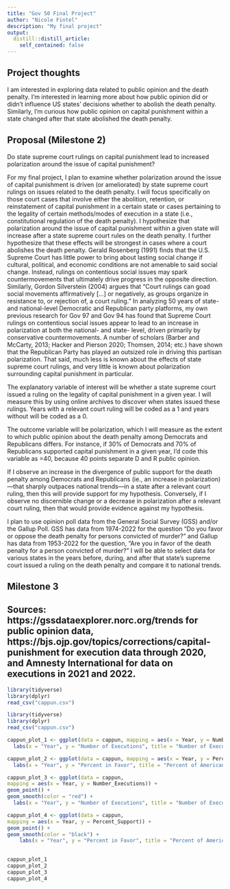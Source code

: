 ```yaml
---
title: "Gov 50 Final Project"
author: "Nicole Fintel"
description: "My final project"
output:
  distill::distill_article:
    self_contained: false
---
```




## Project thoughts

I am interested in exploring data related to public opinion and the death penalty. I'm interested in learning more about how public opinion did or didn't influence US states' decisions whether to abolish the death penalty. Similarly, I'm curious how public opinion on capital punishment within a state changed after that state abolished the death penalty.

## Proposal (Milestone 2)

Do state supreme court rulings on capital punishment lead to increased polarization around the issue of capital punishment? 

For my final project, I plan to examine whether polarization around the issue of capital punishment is driven (or ameliorated) by state supreme court rulings on issues related to the death penalty. I will focus specifically on those court cases that involve either the abolition, retention, or reinstatement of capital punishment in a certain state or cases pertaining to the legality of certain methods/modes of execution in a state (i.e., constitutional regulation of the death penalty). I hypothesize that polarization around the issue of capital punishment within a given state will increase after a state supreme court rules on the death penalty. I further hypothesize that these effects will be strongest in cases where a court abolishes the death penalty. Gerald Rosenberg (1991) finds that the U.S. Supreme Court has little power to bring about lasting social change if cultural, political, and economic conditions are not amenable to said social change. Instead, rulings on contentious social issues may spark countermovements that ultimately drive progress in the opposite direction. Similarly, Gordon Silverstein (2004) argues that “Court rulings can goad social movements affirmatively [...] or negatively, as groups organize in resistance to, or rejection of, a court ruling.” In analyzing 50 years of state- and national-level Democratic and Republican party platforms, my own previous research for Gov 97 and Gov 94 has found that Supreme Court rulings on contentious social issues appear to lead to an increase in polarization at both the national- and state- level, driven primarily by conservative countermovements. A number of scholars (Barber and McCarty, 2013; Hacker and Pierson 2020; Thomsen, 2014; etc.) have shown that the Republican Party has played an outsized role in driving this partisan polarization. That said, much less is known about the effects of state supreme court rulings, and very little is known about polarization surrounding capital punishment in particular. 

The explanatory variable of interest will be whether a state supreme court issued a ruling on the legality of capital punishment in a given year. I will measure this by using online archives to discover when states issued these rulings. Years with a relevant court ruling will be coded as a 1 and years without will be coded as a 0.

The outcome variable will be polarization, which I will measure as the extent to which public opinion about the death penalty among Democrats and Republicans differs. For instance, if 30% of Democrats and 70% of Republicans supported capital punishment in a given year, I’d code this variable as =40, because 40 points separate D and R public opinion.

If I observe an increase in the divergence of public support for the death penalty among Democrats and Republicans (ie., an increase in polarization)—that sharply outpaces national trends—in a state after a relevant court ruling, then this will provide support for my hypothesis. Conversely, if I observe no discernible change or a decrease in polarization after a relevant court ruling, then that would provide evidence against my hypothesis.

I plan to use opinion poll data from the General Social Survey (GSS) and/or the Gallup Poll. GSS has data from 1974-2022 for the question “Do you favor or oppose the death penalty for persons convicted of murder?” and Gallup has data from 1953-2022 for the question, “Are you in favor of the death penalty for a person convicted of murder?” I will be able to select data for various states in the years before, during, and after that state’s supreme court issued a ruling on the death penalty and compare it to national trends. 


## Milestone 3
## Sources: https://gssdataexplorer.norc.org/trends for public opinion data,  https://bjs.ojp.gov/topics/corrections/capital-punishment for execution data through 2020, and Amnesty International for data on executions in 2021 and 2022.
```r
library(tidyverse)
library(dplyr)
read_csv("cappun.csv")
```

```r
library(tidyverse)
library(dplyr)
read_csv("cappun.csv")

cappun_plot_1 <- ggplot(data = cappun, mapping = aes(x = Year, y = Number_Executions)) + geom_line(color = "red") +
  labs(x = "Year", y = "Number of Executions", title = "Number of Executions in the United States per Year", caption = "Sources: US Department of Justice & Amnesty International")

cappun_plot_2 <- ggplot(data = cappun, mapping = aes(x = Year, y = Percent_Support)) + geom_line() +
  labs(x = "Year", y = "Percent in Favor", title = "Percent of Americans in Favor of Capital Punishment for Convicted Murderers by Year", caption = "Source: General Social Survey")

cappun_plot_3 <- ggplot(data = cappun,
mapping = aes(x = Year, y = Number_Executions)) +
geom_point() +
geom_smooth(color = "red") +
  labs(x = "Year", y = "Number of Executions", title = "Number of Executions in the United States per Year", caption = "Sources: US Department of Justice & Amnesty International")

cappun_plot_4 <- ggplot(data = cappun,
mapping = aes(x = Year, y = Percent_Support)) +
geom_point() +
geom_smooth(color = "black") +
    labs(x = "Year", y = "Percent in Favor", title = "Percent of Americans in Favor of Capital Punishment for Convicted Murderers by Year", caption = "Source: General Social Survey")
  

cappun_plot_1
cappun_plot_2
cappun_plot_3
cappun_plot_4
```

